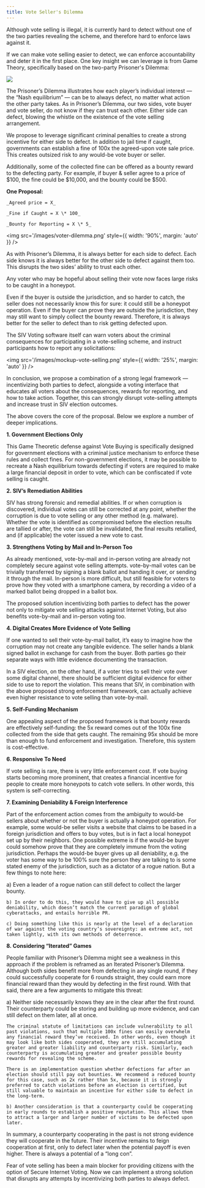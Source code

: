 ```yaml
---
title: Vote Seller's Dilemma
---
```


Although vote selling is illegal, it is currently hard to detect without one of the two parties revealing the scheme, and therefore hard to enforce laws against it.

If we can make vote selling easier to detect, we can enforce accountability and deter it in the first place. One key insight we can leverage is from Game Theory, specifically based on the two-party Prisoner's Dilemma:

<img
  src='/images/prisoner-dilemma.png'
  className='w-1/2 mx-auto bg-white p-3'
/>

The Prisoner’s Dilemma illustrates how each player’s individual interest — the “Nash equilibrium” — can be to always defect, no matter what action the other party takes. As in Prisoner’s Dilemma, our two sides, vote buyer and vote seller, do not know if they can trust each other. Either side can defect, blowing the whistle on the existence of the vote selling arrangement.

We propose to leverage significant criminal penalties to create a strong incentive for either side to defect. In addition to jail time if caught, governments can establish a fine of 100x the agreed-upon vote sale price. This creates outsized risk to any would-be vote buyer or seller.

Additionally, some of the collected fine can be offered as a bounty reward to the defecting party. For example, if buyer & seller agree to a price of $100, the fine could be $10,000, and the bounty could be $500.

**One Proposal:**

    _Agreed price = X_

    _Fine if Caught = X \* 100_

    _Bounty for Reporting = X \* 5_

<img src='/images/voter-dilemma.png' style={{ width: '90%', margin: 'auto' }} />

As with Prisoner’s Dilemma, it is always better for each side to defect. Each side knows it is always better for the other side to defect against them too. This disrupts the two sides’ ability to trust each other.

Any voter who may be hopeful about selling their vote now faces large risks to be caught in a honeypot.

Even if the buyer is outside the jurisdiction, and so harder to catch, the seller does not necessarily know this for sure: it could still be a honeypot operation. Even if the buyer can prove they are outside the jurisdiction, they may still want to simply collect the bounty reward. Therefore, it is always better for the seller to defect than to risk getting defected upon.

The SIV Voting software itself can warn voters about the criminal consequences for participating in a vote-selling scheme, and instruct participants how to report any solicitations:

<img
  src='/images/mockup-vote-selling.png'
  style={{ width: '25%', margin: 'auto' }}
/>

In conclusion, we propose a combination of a strong legal framework — incentivizing both parties to defect, alongside a voting interface that educates all voters about the consequences, rewards for reporting, and how to take action. Together, this can strongly disrupt vote-selling attempts and increase trust in SIV election outcomes.

The above covers the core of the proposal. Below we explore a number of deeper implications.

**1. Government Elections Only**

This Game Theoretic defense against Vote Buying is specifically designed for government elections with a criminal justice mechanism to enforce these rules and collect fines. For non-government elections, it may be possible to recreate a Nash equilibrium towards defecting if voters are required to make a large financial deposit in order to vote, which can be confiscated if vote selling is caught.

**2. SIV’s Remediation Abilities**

SIV has strong forensic and remedial abilities. If or when corruption is discovered, individual votes can still be corrected at any point, whether the corruption is due to vote selling or any other method (e.g. malware). Whether the vote is identified as compromised before the election results are tallied or after, the vote can still be invalidated, the final results retallied, and (if applicable) the voter issued a new vote to cast.

**3. Strengthens Voting by Mail and In-Person Too**

As already mentioned, vote-by-mail and in-person voting are already not completely secure against vote selling attempts. vote-by-mail votes can be trivially transferred by signing a blank ballot and handing it over, or sending it through the mail. In-person is more difficult, but still feasible for voters to prove how they voted with a smartphone camera, by recording a video of a marked ballot being dropped in a ballot box.

The proposed solution incentivizing both parties to defect has the power not only to mitigate vote selling attacks against Internet Voting, but also benefits vote-by-mail and in-person voting too.

**4. Digital Creates More Evidence of Vote Selling**

If one wanted to sell their vote-by-mail ballot, it’s easy to imagine how the corruption may not create any tangible evidence. The seller hands a blank signed ballot in exchange for cash from the buyer. Both parties go their separate ways with little evidence documenting the transaction.

In a SIV election, on the other hand, if a voter tries to sell their vote over some digital channel, there should be sufficient digital evidence for either side to use to report the violation. This means that SIV, in combination with the above proposed strong enforcement framework, can actually achieve even higher resistance to vote selling than vote-by-mail.

**5. Self-Funding Mechanism**

One appealing aspect of the proposed framework is that bounty rewards are effectively self-funding: the 5x reward comes out of the 100x fine collected from the side that gets caught. The remaining 95x should be more than enough to fund enforcement and investigation. Therefore, this system is cost-effective.

**6. Responsive To Need**

If vote selling is rare, there is very little enforcement cost. If vote buying starts becoming more prominent, that creates a financial incentive for people to create more honeypots to catch vote sellers. In other words, this system is self-correcting.

**7. Examining Deniability & Foreign Interference**

Part of the enforcement action comes from the ambiguity to would-be sellers about whether or not the buyer is actually a honeypot operation. For example, some would-be seller visits a website that claims to be based in a foreign jurisdiction and offers to buy votes, but is in fact a local honeypot set up by their neighbors. One possible extreme is if the would-be buyer could somehow prove that they are completely immune from the voting jurisdiction. Perhaps the would-be buyer gives up all deniability, e.g. the voter has some way to be 100% sure the person they are talking to is some stated enemy of the jurisdiction, such as a dictator of a rogue nation. But a few things to note here:

<div style={{ marginLeft: 30}}>
    a) Even a leader of a rogue nation can still defect to collect the larger bounty.

    b) In order to do this, they would have to give up all possible deniability, which doesn’t match the current paradigm of global cyberattacks, and entails horrible PR.

    c) Doing something like this is nearly at the level of a declaration of war against the voting country’s sovereignty: an extreme act, not taken lightly, with its own methods of deterrence.

</div>

**8. Considering “Iterated” Games**

People familiar with Prisoner’s Dilemma might see a weakness in this approach if the problem is reframed as an Iterated Prisoner’s Dilemma. Although both sides benefit more from defecting in any single round, if they could successfully cooperate for 6 rounds straight, they could earn more financial reward than they would by defecting in the first round. With that said, there are a few arguments to mitigate this threat:

<div style={{ marginLeft: 30}}>
    a) Neither side necessarily knows they are in the clear after the first round. Their counterparty could be storing and building up more evidence, and can still defect on them later, all at once.

    The criminal statute of limitations can include vulnerability to all past violations, such that multiple 100x fines can easily overwhelm any financial reward they’ve received. In other words, even though it may look like both sides cooperated, they are still accumulating greater and greater liability and counterparty risk. Similarly, each counterparty is accumulating greater and greater possible bounty rewards for revealing the scheme.

    There is an implementation question whether defections far after an election should still pay out bounties. We recommend a reduced bounty for this case, such as 2x rather than 5x, because it is strongly preferred to catch violations before an election is certified, but still valuable to maintain an incentive for either side to defect in the long-term.

    b) Another consideration is that a counterparty could be cooperating in early rounds to establish a positive reputation. This allows them to attract a larger and larger number of victims to be defected upon later.

</div>

In summary, a counterparty cooperating in the past is not strong evidence they will cooperate in the future. Their incentive remains to feign cooperation at first, only to defect later when the potential payoff is even higher. There is always a potential of a “long con”.

Fear of vote selling has been a main blocker for providing citizens with the option of Secure Internet Voting. Now we can implement a strong solution that disrupts any attempts by incentivizing both parties to always defect.
